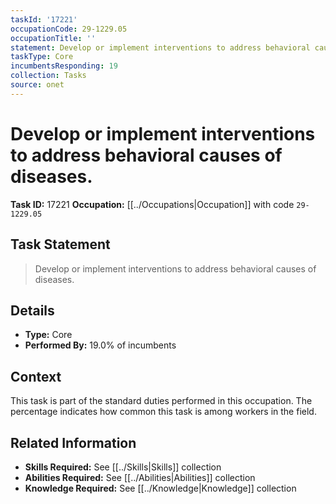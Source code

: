 ```yaml
---
taskId: '17221'
occupationCode: 29-1229.05
occupationTitle: ''
statement: Develop or implement interventions to address behavioral causes of diseases.
taskType: Core
incumbentsResponding: 19
collection: Tasks
source: onet
---
```

# Develop or implement interventions to address behavioral causes of diseases.

**Task ID:** 17221
**Occupation:** [[../Occupations|Occupation]] with code `29-1229.05`

## Task Statement

> Develop or implement interventions to address behavioral causes of diseases.

## Details

- **Type:** Core
- **Performed By:** 19.0% of incumbents

## Context

This task is part of the standard duties performed in this occupation. The percentage indicates how common this task is among workers in the field.

## Related Information

- **Skills Required:** See [[../Skills|Skills]] collection
- **Abilities Required:** See [[../Abilities|Abilities]] collection
- **Knowledge Required:** See [[../Knowledge|Knowledge]] collection
